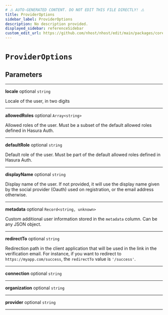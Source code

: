 ```yaml
---
# ⚠️ AUTO-GENERATED CONTENT. DO NOT EDIT THIS FILE DIRECTLY! ⚠️
title: ProviderOptions
sidebar_label: ProviderOptions
description: No description provided.
displayed_sidebar: referenceSidebar
custom_edit_url: https://github.com/nhost/nhost/edit/main/packages/core/src/types.ts#L97
---
```


# `ProviderOptions`

## Parameters

---

**<span className="parameter-name">locale</span>** <span className="optional-status">optional</span> `string`

Locale of the user, in two digits

---

**<span className="parameter-name">allowedRoles</span>** <span className="optional-status">optional</span> `Array<string>`

Allowed roles of the user. Must be a subset of the default allowed roles defined in Hasura Auth.

---

**<span className="parameter-name">defaultRole</span>** <span className="optional-status">optional</span> `string`

Default role of the user. Must be part of the default allowed roles defined in Hasura Auth.

---

**<span className="parameter-name">displayName</span>** <span className="optional-status">optional</span> `string`

Display name of the user. If not provided, it will use the display name given by the social provider (Oauth) used on registration, or the email address otherwise.

---

**<span className="parameter-name">metadata</span>** <span className="optional-status">optional</span> `Record<string, unknown>`

Custom additional user information stored in the `metadata` column. Can be any JSON object.

---

**<span className="parameter-name">redirectTo</span>** <span className="optional-status">optional</span> `string`

Redirection path in the client application that will be used in the link in the verification email.
For instance, if you want to redirect to `https://myapp.com/success`, the `redirectTo` value is `'/success'`.

---

**<span className="parameter-name">connection</span>** <span className="optional-status">optional</span> `string`

---

**<span className="parameter-name">organization</span>** <span className="optional-status">optional</span> `string`

---

**<span className="parameter-name">provider</span>** <span className="optional-status">optional</span> `string`

---
